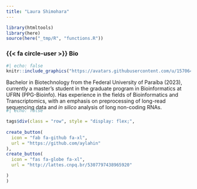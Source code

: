 ```yaml
---
title: "Laura Shimohara"
---
```


```r
library(htmltools)
library(here)
source(here("_tmp/R", "functions.R"))
```

### {{< fa circle-user >}} Bio 

:::{.bio-row}
:::{.bio-column-right}

```r
#| echo: false
knitr::include_graphics("https://avatars.githubusercontent.com/u/157064283?v=4")
```
:::

:::{.bio-column-left}
Bachelor in Biotechnology from the Federal University of Paraíba (2023), currently a master's student in the graduate program in Bioinformatics at UFRN (PPG-Bioinfo). Has experience in the fields of Bioinformatics and Transcriptomics, with an emphasis on preprocessing of long-read sequencing data and *in silico* analysis of long non-coding RNAs.


:::
:::

:::{.column-body style="margin-top:-20px;"}
```r
#| echo: false

tags$div(class = "row", style = "display: flex;",
         
create_button(
  icon = "fab fa-github fa-xl",
  url = "https://github.com/aylahin"
),
create_button(
  icon = "fas fa-globe fa-xl",
  url = "http://lattes.cnpq.br/5307797438965920"

)
)
```
:::


